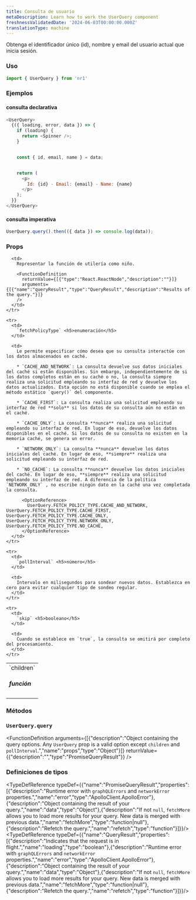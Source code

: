 ```yaml
---
title: Consulta de usuario
metaDescription: Learn how to work the UserQuery component
freshnessValidatedDate: '2024-06-03T00:00:00.000Z'
translationType: machine
---
```


Obtenga el identificador único (id), nombre y email del usuario actual que inicia sesión.

### Uso

```js
import { UserQuery } from 'nr1'
```

### Ejemplos

#### consulta declarativa

```js
<UserQuery>
  {({ loading, error, data }) => {
    if (loading) {
      return <Spinner />;
    }


    const { id, email, name } = data;


    return (
      <p>
        Id: {id} - Email: {email} - Name: {name}
      </p>
    );
  }}
</UserQuery>
```

#### consulta imperativa

```js
UserQuery.query().then(({ data }) => console.log(data));
```

### Props

<table>
  <tbody>
    <tr>
      <td>
        `children` <h5>función</h5>
      </td>

      <td>
        Representar la función de utilería como niño.

        <FunctionDefinition
          returnValue={[{"type":"React.ReactNode","description":""}]}
          arguments={[{"name":"queryResult","type":"QueryResult","description":"Results of the query."}]}
        />
      </td>
    </tr>

    <tr>
      <td>
        `fetchPolicyType` <h5>enumeración</h5>
      </td>

      <td>
        Le permite especificar cómo desea que su consulta interactúe con los datos almacenados en caché.

        * `CACHE_AND_NETWORK`: La consulta devuelve sus datos iniciales del caché si están disponibles. Sin embargo, independientemente de si los datos completos están en su caché o no, la consulta siempre realiza una solicitud empleando su interfaz de red y devuelve los datos actualizados. Esta opción no está disponible cuando se emplea el método estático `query()` del componente.

        * `CACHE_FIRST`: La consulta realiza una solicitud empleando su interfaz de red **solo** si los datos de su consulta aún no están en el caché.

        * `CACHE_ONLY`: La consulta **nunca** realiza una solicitud empleando su interfaz de red. En lugar de eso, devuelve los datos disponibles en el caché. Si los datos de su consulta no existen en la memoria caché, se genera un error.

        * `NETWORK_ONLY`: La consulta **nunca** devuelve los datos iniciales del caché. En lugar de eso, **siempre** realiza una solicitud empleando su interfaz de red.

        * `NO_CACHE`: La consulta **nunca** devuelve los datos iniciales del caché. En lugar de eso, **siempre** realiza una solicitud empleando su interfaz de red. A diferencia de la política `NETWORK_ONLY` , no escribe ningún dato en la caché una vez completada la consulta.

          <OptionReference>
            UserQuery.FETCH_POLICY_TYPE.CACHE_AND_NETWORK, UserQuery.FETCH_POLICY_TYPE.CACHE_FIRST, UserQuery.FETCH_POLICY_TYPE.CACHE_ONLY, UserQuery.FETCH_POLICY_TYPE.NETWORK_ONLY, UserQuery.FETCH_POLICY_TYPE.NO_CACHE,
          </OptionReference>
      </td>
    </tr>

    <tr>
      <td>
        `pollInterval` <h5>número</h5>
      </td>

      <td>
        Intervalo en milisegundos para sondear nuevos datos. Establezca en cero para evitar cualquier tipo de sondeo regular.
      </td>
    </tr>

    <tr>
      <td>
        `skip` <h5>booleano</h5>
      </td>

      <td>
        Cuando se establece en `true`, la consulta se omitirá por completo del procesamiento.
      </td>
    </tr>
  </tbody>
</table>

### Métodos

### `UserQuery.query`

<FunctionDefinition
  arguments={[{"description":"Object containing the query options. Any `UserQuery` prop is a valid option except `children` and `pollInterval`.","name":"props","type":"Object"}]}
  returnValue={{"description":"","type":"PromiseQueryResult"}}
/>

### Definiciones de tipos

<TypeDefReference typeDef={{"name":"PromiseQueryResult","properties":[{"description":"Runtime error with `graphQLErrors` and `networkError` properties.","name":"error","type":"ApolloClient.ApolloError"},{"description":"Object containing the result of your query.","name":"data","type":"Object"},{"description":"If not `null`, `fetchMore` allows you to load more results for your query. New data is merged with previous data.","name":"fetchMore","type":"function|null"},{"description":"Refetch the query.","name":"refetch","type":"function"}]}}/><TypeDefReference typeDef={{"name":"QueryResult","properties":[{"description":"Indicates that the request is in flight.","name":"loading","type":"boolean"},{"description":"Runtime error with `graphQLErrors` and `networkError` properties.","name":"error","type":"ApolloClient.ApolloError"},{"description":"Object containing the result of your query.","name":"data","type":"Object"},{"description":"If not `null`, `fetchMore` allows you to load more results for your query. New data is merged with previous data.","name":"fetchMore","type":"function|null"},{"description":"Refetch the query.","name":"refetch","type":"function"}]}}/>
